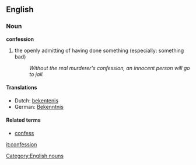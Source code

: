 ==English==
===Noun===
'''confession'''
#the openly admitting of having done something (especially: something bad)
#:''Without the real murderer's confession, an innocent person will go to jail.''

====Translations====
* Dutch: [[bekentenis]]
* German: [[Bekenntnis]]

====Related terms====
* [[confess]]

[[Category:English nouns]]

[[it:confession]]